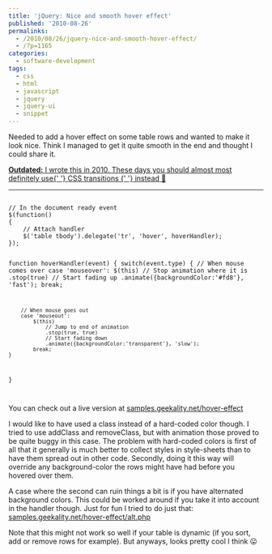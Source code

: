 ---
title: 'jQuery: Nice and smooth hover effect'
published: '2010-08-26'
permalinks:
  - /2010/08/26/jquery-nice-and-smooth-hover-effect/
  - /?p=1165
categories:
  - software-development
tags:
  - css
  - html
  - javascript
  - jquery
  - jquery-ui
  - snippet
---

Needed to add a hover effect on some table rows and wanted to make it look nice. Think I managed to get it quite smooth in the end and thought I could share it.

<ins dateTime="2015-03-19T19:27:10+00:00">
  <b>Outdated:</b> I wrote this in 2010. These days you should almost most
  definitely use{' '}
  <a href="https://developer.mozilla.org/en-US/docs/Web/Guide/CSS/Using_CSS_transitions">
    CSS transitions
  </a>{' '}
  instead 🙂
</ins>

<hr className="fix" />

<code lang="javascript" line_numbers="true">
// In the document ready event
$(function()
{
	// Attach handler
	$('table tbody').delegate('tr', 'hover', hoverHandler);
});

function hoverHandler(event)
{
switch(event.type)
{
// When mouse comes over
case 'mouseover':
$(this)
// Stop animation where it is
.stop(true)
// Start fading up
.animate({backgroundColor:'#fd8'}, 'fast');
break;

    	// When mouse goes out
    	case 'mouseout':
    		$(this)
    			// Jump to end of animation
    			.stop(true, true)
    			// Start fading down
    			.animate({backgroundColor:'transparent'}, 'slow');
    		break;
    }

}

</code>

You can check out a live version at <a href="http://samples.geekality.net/hover-effect/">samples.geekality.net/hover-effect</a>

I would like to have used a class instead of a hard-coded color though. I tried to use addClass and removeClass, but with animation those proved to be quite buggy in this case. The problem with hard-coded colors is first of all that it generally is much better to collect styles in style-sheets than to have them spread out in other code. Secondly, doing it this way will override any background-color the rows might have had before you hovered over them.

A case where the second can ruin things a bit is if you have alternated background colors. This could be worked around if you take it into account in the handler though. Just for fun I tried to do just that: <a href="http://samples.geekality.net/hover-effect/alt.php">samples.geekality.net/hover-effect/alt.php</a>

Note that this might not work so well if your table is dynamic (if you sort, add or remove rows for example). But anyways, looks pretty cool I think 😛
